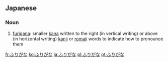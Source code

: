 ==Japanese==

===Noun===
{{ja-noun}}

#{{ja-def|振り仮名}} [[furigana]]: smaller [[kana]] written to the right (in vertical writing) or above (in horizontal writing) [[kanji]] or [[romaji]] words to indicate how to pronounce them

[[fr:ふりがな]]
[[ko:ふりがな]]
[[ja:ふりがな]]
[[pl:ふりがな]]
[[pt:ふりがな]]